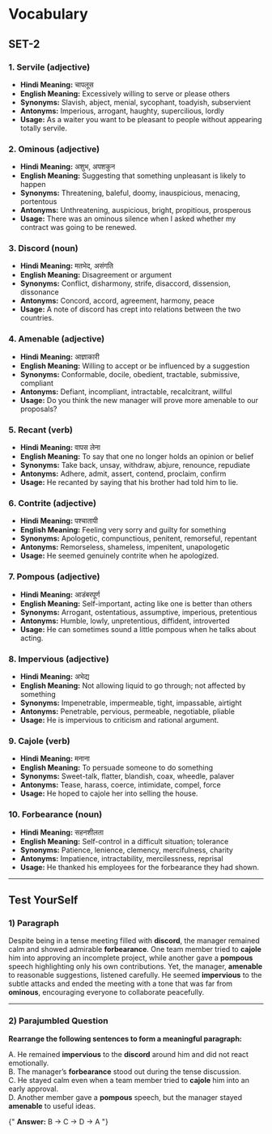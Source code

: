 
# Vocabulary 

## SET-2

### 1. Servile (adjective)
- **Hindi Meaning:** चापलूस  
- **English Meaning:** Excessively willing to serve or please others  
- **Synonyms:** Slavish, abject, menial, sycophant, toadyish, subservient  
- **Antonyms:** Imperious, arrogant, haughty, supercilious, lordly  
- **Usage:** As a waiter you want to be pleasant to people without appearing totally servile.

### 2. Ominous (adjective)
- **Hindi Meaning:** अशुभ, अपशकुन  
- **English Meaning:** Suggesting that something unpleasant is likely to happen  
- **Synonyms:** Threatening, baleful, doomy, inauspicious, menacing, portentous  
- **Antonyms:** Unthreatening, auspicious, bright, propitious, prosperous  
- **Usage:** There was an ominous silence when I asked whether my contract was going to be renewed.

### 3. Discord (noun)
- **Hindi Meaning:** मतभेद, असंगति  
- **English Meaning:** Disagreement or argument  
- **Synonyms:** Conflict, disharmony, strife, disaccord, dissension, dissonance  
- **Antonyms:** Concord, accord, agreement, harmony, peace  
- **Usage:** A note of discord has crept into relations between the two countries.

### 4. Amenable (adjective)
- **Hindi Meaning:** आज्ञाकारी  
- **English Meaning:** Willing to accept or be influenced by a suggestion  
- **Synonyms:** Conformable, docile, obedient, tractable, submissive, compliant  
- **Antonyms:** Defiant, incompliant, intractable, recalcitrant, willful  
- **Usage:** Do you think the new manager will prove more amenable to our proposals?

### 5. Recant (verb)
- **Hindi Meaning:** वापस लेना  
- **English Meaning:** To say that one no longer holds an opinion or belief  
- **Synonyms:** Take back, unsay, withdraw, abjure, renounce, repudiate  
- **Antonyms:** Adhere, admit, assert, contend, proclaim, confirm  
- **Usage:** He recanted by saying that his brother had told him to lie.

### 6. Contrite (adjective)
- **Hindi Meaning:** पश्चातापी  
- **English Meaning:** Feeling very sorry and guilty for something  
- **Synonyms:** Apologetic, compunctious, penitent, remorseful, repentant  
- **Antonyms:** Remorseless, shameless, impenitent, unapologetic  
- **Usage:** He seemed genuinely contrite when he apologized.

### 7. Pompous (adjective)
- **Hindi Meaning:** आडंबरपूर्ण  
- **English Meaning:** Self-important, acting like one is better than others  
- **Synonyms:** Arrogant, ostentatious, assumptive, imperious, pretentious  
- **Antonyms:** Humble, lowly, unpretentious, diffident, introverted  
- **Usage:** He can sometimes sound a little pompous when he talks about acting.

### 8. Impervious (adjective)
- **Hindi Meaning:** अभेद्य  
- **English Meaning:** Not allowing liquid to go through; not affected by something  
- **Synonyms:** Impenetrable, impermeable, tight, impassable, airtight  
- **Antonyms:** Penetrable, pervious, permeable, negotiable, pliable  
- **Usage:** He is impervious to criticism and rational argument.

### 9. Cajole (verb)
- **Hindi Meaning:** मनाना  
- **English Meaning:** To persuade someone to do something  
- **Synonyms:** Sweet-talk, flatter, blandish, coax, wheedle, palaver  
- **Antonyms:** Tease, harass, coerce, intimidate, compel, force  
- **Usage:** He hoped to cajole her into selling the house.

### 10. Forbearance (noun)
- **Hindi Meaning:** सहनशीलता  
- **English Meaning:** Self-control in a difficult situation; tolerance  
- **Synonyms:** Patience, lenience, clemency, mercifulness, charity  
- **Antonyms:** Impatience, intractability, mercilessness, reprisal  
- **Usage:** He thanked his employees for the forbearance they had shown.

---

## Test YourSelf

### 1) **Paragraph**

Despite being in a tense meeting filled with **discord**, the manager remained calm and showed admirable **forbearance**. One team member tried to **cajole** him into approving an incomplete project, while another gave a **pompous** speech highlighting only his own contributions. Yet, the manager, **amenable** to reasonable suggestions, listened carefully. He seemed **impervious** to the subtle attacks and ended the meeting with a tone that was far from **ominous**, encouraging everyone to collaborate peacefully.

---

### 2) **Parajumbled Question**

**Rearrange the following sentences to form a meaningful paragraph:**

A. He remained **impervious** to the **discord** around him and did not react emotionally.  
B. The manager’s **forbearance** stood out during the tense discussion.  
C. He stayed calm even when a team member tried to **cajole** him into an early approval.  
D. Another member gave a **pompous** speech, but the manager stayed **amenable** to useful ideas.


{"<HideBtn> **Answer:** B → C → D → A </HideBtn>"}



